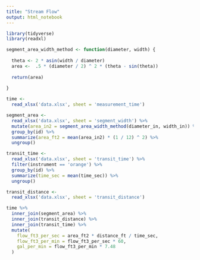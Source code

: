 ```yaml
---
title: "Stream Flow"
output: html_notebook
---
```


```r
library(tidyverse)
library(readxl)

segment_area_width_method <- function(diameter, width) {
  
  theta <- 2 * asin(width / diameter)
  area <-  .5 * (diameter / 2) ^ 2 * (theta - sin(theta))
  
  return(area)
  
}
```

```r
time <-
  read_xlsx('data.xlsx', sheet = 'measurement_time')

segment_area <-
  read_xlsx('data.xlsx', sheet = 'segment_width') %>% 
  mutate(area_in2 = segment_area_width_method(diameter_in, width_in)) %>% 
  group_by(id) %>% 
  summarize(area_ft2 = mean(area_in2) * (1 / 12) ^ 2) %>% 
  ungroup()

transit_time <-
  read_xlsx('data.xlsx', sheet = 'transit_time') %>% 
  filter(instrument == 'orange') %>% 
  group_by(id) %>% 
  summarize(time_sec = mean(time_sec)) %>% 
  ungroup()

transit_distance <-
  read_xlsx('data.xlsx', sheet = 'transit_distance') 
```

```r
time %>% 
  inner_join(segment_area) %>% 
  inner_join(transit_distance) %>% 
  inner_join(transit_time) %>% 
  mutate(
    flow_ft3_per_sec = area_ft2 * distance_ft / time_sec,
    flow_ft3_per_min = flow_ft3_per_sec * 60,
    gal_per_min = flow_ft3_per_min * 7.48
  )
```



